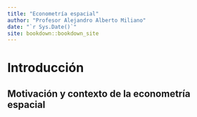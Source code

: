```yaml
--- 
title: "Econometría espacial"
author: "Profesor Alejandro Alberto Miliano"
date: "`r Sys.Date()`"
site: bookdown::bookdown_site
---
```


# Introducción

## Motivación y contexto de la econometría espacial


